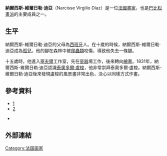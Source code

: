 {{Infobox Artist
| subject_name = 納爾西斯-維爾日勒·迪亞
| birthname = {{lang|fr|Narcisse Virgilio Díaz}}
| image_name = Narcisse Virgilio Díaz.jpg
| image_caption = 
| date_of_birth = 1807年8月20日
| place_of_birth = [[法國|法國]][[波爾多|波爾多]]
| date_of_death = {{death_date_and_age|1876|11|18|1807|8|20|mf=y}}
| place_of_death = [[法國|法國]]
| nationality = [[法國|法國]]
| field       = [[繪畫|繪畫]]
| famous works = 
| training = 
| movement = 
| patrons = 
| awards = 
| has_album = 
| album = 
| has_movie = 
| movie = 
| has_teleplay = 
| teleplay = 
| has_theatre = 
| theatre = 
| has_book = 
| book = 
|}}

'''納爾西斯-維爾日勒·迪亞'''（Narcisse Virgilio Díaz）是一位[[法國|法國]][[畫家|畫家]]，也是[[巴比松畫派|巴比松畫派]]的主要成員之一。

==生平==
納爾西斯-維爾日勒·迪亞的父母為[[西班牙|西班牙]]人。在十歲的時候，納爾西斯-維爾日勒·迪亞成為[[孤兒|孤兒]]。他的腳在森林中被[[爬蟲類|爬蟲類]]咬傷，導致他失去一條腿。

十五歲時，他進入[[塞夫爾|塞夫爾]]工作室，先在[[瓷器|瓷器]]場工作，後來轉向[[繪畫|繪畫]]。1831年，納爾西斯-維爾日勒·迪亞認識[[泰奧多爾·盧梭|泰奧多爾·盧梭]]，他非常崇拜泰奧多爾·盧梭。納爾西斯-維爾日勒·迪亞後來發現盧梭的風景畫非常出色，決心以同樣方式作畫。

==參考資料==
*[http://www.nationalgallery.org.uk/artists/narcisse-virgilio-diaz-de-la-pena]
*[http://www.artrenewal.org/pages/artist.php?artistid=62]
<!-- EB1911 is essentially the only source. If you add additional text, consider including inline references to identify the EB1911 material. (June 2014) -->
* {{EB1911|wstitle=Diaz, Narcisse Virgilio |volume=8 |short=x}}

==外部連結==


{{Authority control}}
[[Category:法国画家|Category:法国画家]]